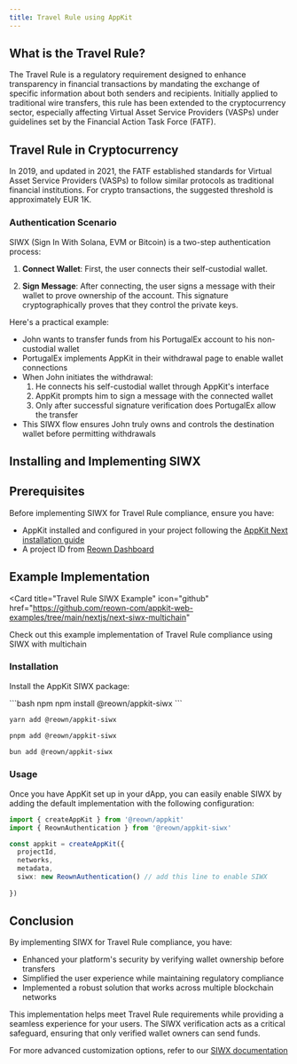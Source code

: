 ```yaml
---
title: Travel Rule using AppKit
---
```


## What is the Travel Rule?

The Travel Rule is a regulatory requirement designed to enhance transparency in financial transactions by mandating the exchange of specific information about both senders and recipients.
Initially applied to traditional wire transfers, this rule has been extended to the cryptocurrency sector, especially affecting Virtual Asset Service Providers (VASPs) under guidelines set by the Financial Action Task Force (FATF).


## Travel Rule in Cryptocurrency

In 2019, and updated in 2021, the FATF established standards for Virtual Asset Service Providers (VASPs) to follow similar protocols as traditional financial institutions. For crypto transactions, the suggested threshold is approximately EUR 1K.

### Authentication Scenario

SIWX (Sign In With Solana, EVM or Bitcoin) is a two-step authentication process:

1. **Connect Wallet**: First, the user connects their self-custodial wallet.

2. **Sign Message**: After connecting, the user signs a message with their wallet to prove ownership of the account. This signature cryptographically proves that they control the private keys.

Here's a practical example:

- John wants to transfer funds from his PortugalEx account to his non-custodial wallet
- PortugalEx implements AppKit in their withdrawal page to enable wallet connections
- When John initiates the withdrawal:
  1. He connects his self-custodial wallet through AppKit's interface
  2. AppKit prompts him to sign a message with the connected wallet
  3. Only after successful signature verification does PortugalEx allow the transfer
- This SIWX flow ensures John truly owns and controls the destination wallet before permitting withdrawals

## Installing and Implementing SIWX
## Prerequisites

Before implementing SIWX for Travel Rule compliance, ensure you have:

- AppKit installed and configured in your project following the [AppKit Next installation guide](https://docs.reown.com/appkit/next/core/installation)
- A project ID from [Reown Dashboard](https://dashboard.reown.com)

## Example Implementation

<Card
  title="Travel Rule SIWX Example"
  icon="github"
  href="https://github.com/reown-com/appkit-web-examples/tree/main/nextjs/next-siwx-multichain"
>
  Check out this example implementation of Travel Rule compliance using SIWX with multichain
</Card>

### Installation

Install the AppKit SIWX package:

<CodeGroup>
```bash npm
npm install @reown/appkit-siwx
```

```bash yarn
yarn add @reown/appkit-siwx
```

```bash pnpm
pnpm add @reown/appkit-siwx
```

```bash bun
bun add @reown/appkit-siwx
```
</CodeGroup>

### Usage

Once you have AppKit set up in your dApp, you can easily enable SIWX by adding the default implementation with the following configuration:

```ts {2, 8}
import { createAppKit } from '@reown/appkit'
import { ReownAuthentication } from '@reown/appkit-siwx'

const appkit = createAppKit({
  projectId,
  networks,
  metadata,
  siwx: new ReownAuthentication() // add this line to enable SIWX
  
})
```


## Conclusion

By implementing SIWX for Travel Rule compliance, you have:

- Enhanced your platform's security by verifying wallet ownership before transfers
- Simplified the user experience while maintaining regulatory compliance 
- Implemented a robust solution that works across multiple blockchain networks

This implementation helps meet Travel Rule requirements while providing a seamless experience for your users. The SIWX verification acts as a critical safeguard, ensuring that only verified wallet owners can send funds.

For more advanced customization options, refer to our [SIWX documentation](/appkit/authentication/siwx/default)  
